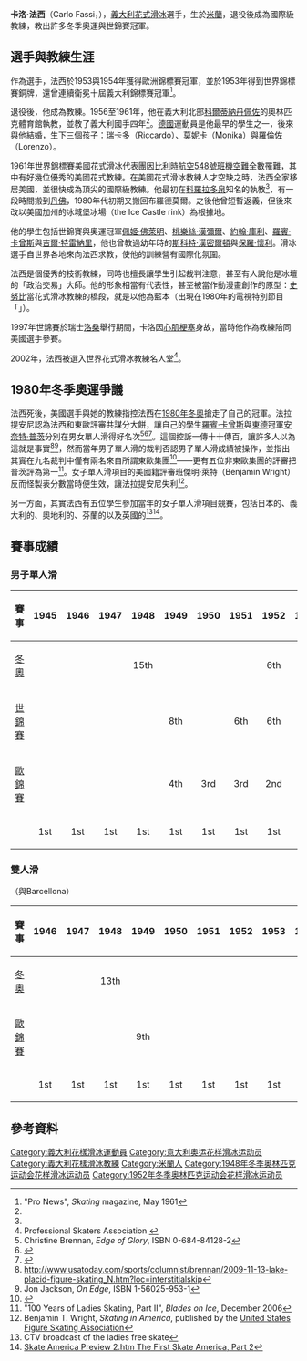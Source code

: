 {{noteTA
|1=zh-hk:花式溜冰; zh-tw:花式滑冰; zh-cn:花样滑冰; 
|2=zh-hk:溜冰; zh-hans:滑冰; zh-tw:滑冰;
|3=zh-hk:自由滑; zh-hans:自由滑; zh-tw:長曲項目;
|4=zh-hk:短節目; zh-hans:短节目; zh-tw:短曲項目;
|5=zh-hk:國際溜冰聯盟; zh-hans:国际滑冰联盟; zh-tw:國際滑冰總會;
}}
{{Infobox figure skater
|name= 卡洛·法西<br>Carlo Fassi
|image= 
|caption= 
|fullname= 
|altname= 
|country= {{ITA}}
|formercountry= 
|birth_date= {{birth date|df=y|1929|12|20}} 
|birth_place= 義大利[[米蘭|米蘭]]
|hometown= 
|residence= 
|death_date= {{death date and age|df=y|1997|3|20|1929|12|20}} 
|death_place= 
|height= 
|partner= 
|formerpartner= Grazia Barcellona
|coach= 
|formercoach= 
|choreographer= 
|formerchoreographer= 
|skating club= 
|retired= 
|medaltemplates= <!-- see [[Template:MedalRelatedTemplates|Template:MedalRelatedTemplates]] -->
{{MedalCountry| {{ITA}}}}
{{MedalSport |[[花式滑冰|花式滑冰]]}}
{{MedalCompetition|[[世界花样滑冰锦标赛|世界錦標賽]]}}
{{MedalBronze|{{tsl|en|1953 World Figure Skating Championships|1953年世界花式滑冰錦標賽|1953 達佛斯}}| 男子單人滑}}
{{MedalCompetition|[[欧洲花样滑冰锦标赛|歐州錦標賽]]}}
{{MedalGold|{{tsl|en|1954 European Figure Skating Championships|1954年歐洲花式滑冰錦標賽|1954 波札諾}}| 男子單人滑}}
{{MedalGold|{{tsl|en|1953 European Figure Skating Championships|1953年歐洲花式滑冰錦標賽|1953 多特蒙德}}| 男子單人滑}}
{{MedalSilver|{{tsl|en|1952 European Figure Skating Championships|1952年歐洲花式滑冰錦標賽|1952 維也納}}| 男子單人滑}}
{{MedalBronze|{{tsl|en|1951 European Figure Skating Championships|1951年歐洲花式滑冰錦標賽|1951 慕尼黑}}| 男子單人滑}}
{{MedalBronze|{{tsl|en|1950 European Figure Skating Championships|1950年歐洲花式滑冰錦標賽|1950 奧斯陸}}| 男子單人滑 }}
}}

'''卡洛·法西'''（Carlo Fassi，{{bd|1929年|12月20日|1997年|3月20日|catIdx=F}}），[[義大利|義大利]][[花式滑冰|花式滑冰]]選手，生於[[米蘭|米蘭]]，退役後成為國際級教練，教出許多冬季奧運與世錦賽冠軍。

==選手與教練生涯== 

作為選手，法西於1953與1954年獲得歐洲錦標賽冠軍，並於1953年得到世界錦標賽銅牌，還曾連續衛冕十屆義大利錦標賽冠軍<ref name="broadmoor">"Pro News", ''Skating'' magazine, May 1961</ref>。

退役後，他成為教練。1956至1961年，他在義大利北部[[科爾蒂納丹佩佐|科爾蒂納丹佩佐]]的奧林匹克體育館執教，並教了義大利國手四年<ref name="broadmoor"/>。[[德國|德國]]運動員{{tsl|en|Christa Fassi|克莉絲塔·馮·庫克茲考斯基}}是他最早的學生之一，後來與他結婚，生下三個孩子：瑞卡多（Riccardo）、莫妮卡（Monika）與羅倫佐（Lorenzo）。

1961年世界錦標賽美國花式滑冰代表團因[[比利時航空548號班機空難|比利時航空548號班機空難]]全數罹難，其中有好幾位優秀的美國花式教練。在美國花式滑冰教練人才空缺之時，法西全家移居美國，並很快成為頂尖的國際級教練。他最初在[[科羅拉多泉|科羅拉多泉]]知名的{{tsl|en|The Broadmoor|布羅德莫爾冰場}}執教<ref name="broadmoor"/>，有一段時間搬到[[丹佛|丹佛]]，1980年代初期又搬回布羅德莫爾。之後他曾短暫返義，但後來改以美國加州{{tsl|en|Lake Arrowhead, California|箭頭湖 (加州)|箭頭湖}}的冰城堡冰場（the Ice Castle rink）為根據地。

他的學生包括世錦賽與奧運冠軍[[佩姬·佛萊明|佩姬·佛萊明]]、[[桃樂絲·漢彌爾|桃樂絲·漢彌爾]]、[[約翰·庫利|約翰·庫利]]、[[羅賓·卡曾斯|羅賓·卡曾斯]]與[[吉爾·特雷納里|吉爾·特雷納里]]，他也曾教過幼年時的[[斯科特·漢密爾頓|斯科特·漢密爾頓]]與[[保羅·懷利|保羅·懷利]]。滑冰選手自世界各地來向法西求教，使他的訓練營有國際化氛圍。

法西是個優秀的技術教練，同時也擅長讓學生引起裁判注意，甚至有人說他是冰壇的「政治交易」大師。他的形象相當有代表性，甚至被當作動漫畫創作的原型：[[史努比|史努比]]當花式滑冰教練的橋段，就是以他為藍本（出現在1980年的電視特別節目「{{tsl|en|She's a Good Skate, Charlie Brown|她滑得真好，查理·布朗}}」）。

1997年世錦賽於瑞士[[洛桑|洛桑]]舉行期間，卡洛因[[心肌梗塞|心肌梗塞]]身故，當時他作為教練陪同美國選手{{tsl|en|Nicole Bobek|妮可·包貝克}}參賽。

2002年，法西被選入世界花式滑冰教練名人堂<ref>Professional Skaters Association {{cite web |url=http://www.skatepsa.com/Hall-Of-Fame-P.htm |title=存档副本 |accessdate=2013-04-28 |deadurl=yes |archiveurl=https://web.archive.org/web/20130308114245/http://www.skatepsa.com/Hall-Of-Fame-P.htm |archivedate=2013-03-08 }}</ref>。

==1980年冬季奧運爭議==
法西死後，美國選手{{tsl|en|Linda Fratianne|琳達·法拉提安尼}}與她的教練{{tsl|en|Frank Carroll (figure skater)|法蘭克·卡羅}}指控法西在[[1980年冬季奥林匹克运动会|1980年冬奧]]搶走了自己的冠軍。法拉提安尼認為法西和東歐評審共謀分大餅，讓自己的學生[[羅賓·卡曾斯|羅賓·卡曾斯]]與[[東德|東德]]冠軍[[安奈特·普茨|安奈特·普茨]]分別在男女單人滑得好名次<ref>Christine Brennan, ''Edge of Glory'', ISBN 0-684-84128-2</ref><ref>{{Cite web |url=http://www.nytimes.com/specials/olympics/nagano/fig/021898oly-fig-womens.html |title=Kwan's Coach Hoping to Gild a Career Filled With Heartbreak |accessdate=2014-03-25 |archive-date=2016-03-04 |archive-url=https://web.archive.org/web/20160304074840/http://www.nytimes.com/specials/olympics/nagano/fig/021898oly-fig-womens.html |dead-url=no }}</ref><ref>{{Cite web |url=http://sports.espn.go.com/oly/winter02/figure/story?id=1334486 |title=Fratianne hopes to see more changes |accessdate=2014-03-25 |archive-date=2014-10-25 |archive-url=https://web.archive.org/web/20141025072246/http://sports.espn.go.com/oly/winter02/figure/story?id=1334486 |dead-url=no }}</ref>。這個控訴一傳十十傳百，讓許多人以為這就是事實<ref>http://www.usatoday.com/sports/columnist/brennan/2009-11-13-lake-placid-figure-skating_N.htm?loc=interstitialskip</ref><ref>Jon Jackson, ''On Edge'', ISBN 1-56025-953-1</ref>，然而當年男子單人滑的裁判{{tsl|en|Sonia Bianchetti|桑妮雅·比安凱蒂}}否認男子單人滑成績被操作，並指出其實在九名裁判中僅有兩名來自所謂東歐集團<ref>{{Cite web |url=http://www.soniabianchetti.com/writings_fpcr.html |title=Fratianne-Poetzsch: Clearing the Record |accessdate=2014-03-25 |archive-date=2016-03-03 |archive-url=https://web.archive.org/web/20160303181449/http://www.soniabianchetti.com/writings_fpcr.html |dead-url=no }}</ref>——更有五位非東歐集團的評審把普茨評為第一<ref>"100 Years of Ladies Skating, Part II", ''Blades on Ice'', December 2006</ref>。女子單人滑項目的美國籍評審班傑明·萊特（Benjamin Wright）反而怪製表分數當時便生效，讓法拉提安尼失利<ref>Benjamin T. Wright, ''Skating in America'', published by the [[United_States_Figure_Skating_Association|United States Figure Skating Association]]</ref>。

另一方面，其實法西有五位學生參加當年的女子單人滑項目競賽，包括日本的{{tsl|en|Emi Watanabe|渡部繪美}}、義大利的{{tsl|en|Susanna Driano|蘇珊娜·達利安諾}}、奧地利的{{tsl|en|Claudia Kristofics-Binder|克勞蒂亞·克里斯多菲克斯—賓德}}、芬蘭的{{tsl|en|Kristiina Wegelius|克莉絲緹娜·魏吉利烏斯}}以及英國的{{tsl|en|Karena Richardson|凱倫娜·李察森}}<ref>CTV broadcast of the ladies free skate</ref><ref>[http://www.iceskatingintnl.com/current/content/2009 Skate America Preview 2.htm The First Skate America, Part 2]</ref>。

==賽事成績==

===男子單人滑===
{|  class="wikitable" 
|-
! 賽事
! 1945
! 1946
! 1947
! 1948
! 1949
! 1950
! 1951
! 1952
! 1953
! 1954
|-
| [[冬季奥林匹克运动会花样滑冰比赛|冬奧]] || || || || align="center" | 15th || || || || align="center" | 6th || ||
|-
| [[世界花样滑冰锦标赛|世錦賽]] || || || || || align="center" | 8th || || align="center"  | 6th || align="center"  | 6th || bgcolor="cc9966" align="center" | 3rd ||
|-
| [[欧洲花样滑冰锦标赛|歐錦賽]] || || || || || align="center"  | 4th  || bgcolor="cc9966" align="center" | 3rd || bgcolor="cc9966" align="center" | 3rd || bgcolor="silver" align="center"  | 2nd || bgcolor="gold" align="center"  | 1st || bgcolor="gold" align="center" | 1st
|-
| {{tsl|en|Italian Figure Skating Championships|義錦賽}} || bgcolor="gold" align="center"  | 1st || bgcolor="gold" align="center"  | 1st || bgcolor="gold" align="center"  | 1st || bgcolor="gold" align="center"  | 1st || bgcolor="gold" align="center"  | 1st || bgcolor="gold" align="center"  | 1st || bgcolor="gold" align="center"  | 1st || bgcolor="gold" align="center"  | 1st || bgcolor="gold" align="center"  | 1st || bgcolor="gold" align="center"  | 1st
|}

===雙人滑===
（與Barcellona）
{|  class="wikitable" 
|-
! 賽事
! 1946
! 1947
! 1948
! 1949
! 1950
! 1951
! 1952
! 1953
! 1954
|-
| [[冬季奥林匹克运动会花样滑冰比赛|冬奧]] || || || align="center" | 13th || || || || || ||
|-
| [[欧洲花样滑冰锦标赛|歐錦賽]] || || || || align="center" | 9th || || || || ||
|-
| {{tsl|en|Italian Figure Skating Championships|義錦賽}} || bgcolor="gold" align="center" | 1st || bgcolor="gold" align="center" | 1st || bgcolor="gold" align="center" | 1st || bgcolor="gold" align="center" | 1st || bgcolor="gold" align="center" | 1st || bgcolor="gold" align="center" | 1st || bgcolor="gold" align="center" | 1st || bgcolor="gold" align="center" | 1st || bgcolor="gold" align="center" | 1st 
|}

==參考資料==
<references/>

{{DEFAULTSORT:Fassi, Carlo}}
[[Category:義大利花樣滑冰運動員|Category:義大利花樣滑冰運動員]]
[[Category:意大利奥运花样滑冰运动员|Category:意大利奥运花样滑冰运动员]]
[[Category:義大利花樣滑冰教練|Category:義大利花樣滑冰教練]]
[[Category:米蘭人|Category:米蘭人]]
[[Category:1948年冬季奥林匹克运动会花样滑冰运动员|Category:1948年冬季奥林匹克运动会花样滑冰运动员]]
[[Category:1952年冬季奥林匹克运动会花样滑冰运动员|Category:1952年冬季奥林匹克运动会花样滑冰运动员]]